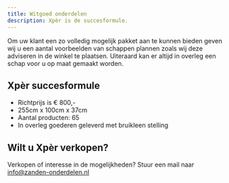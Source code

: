```yaml
---
title: Witgoed onderdelen
description: Xpèr is de succesformule.
---
```





Om uw klant een zo volledig mogelijk pakket aan te kunnen bieden geven wij u een aantal voorbeelden van schappen plannen zoals wij deze adviseren in de winkel te plaatsen.
Uiteraard kan er altijd in overleg een schap voor u op maat gemaakt worden.

## Xpèr succesformule

- Richtprijs is € 800,-
- 255cm x 100cm x 37cm
- Aantal producten: 65
- In overleg goederen geleverd met bruikleen stelling

## Wilt u Xpèr verkopen?
Verkopen of interesse in de mogelijkheden?
Stuur een mail naar info@zanden-onderdelen.nl

<Image src={imageRek} width={imageRek.width} alt="" />
